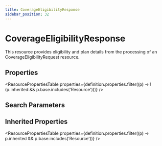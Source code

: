 ```yaml
---
title: CoverageEligibilityResponse
sidebar_position: 32
---
```



# CoverageEligibilityResponse

This resource provides eligibility and plan details from the processing of an CoverageEligibilityRequest resource.

## Properties

<ResourcePropertiesTable properties={definition.properties.filter((p) => !(p.inherited && p.base.includes('Resource')))} />

## Search Parameters

<SearchParamsTable searchParams={definition.searchParameters} />

## Inherited Properties

<ResourcePropertiesTable properties={definition.properties.filter((p) => p.inherited && p.base.includes('Resource'))} />


